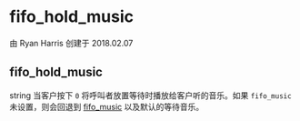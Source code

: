 # fifo_hold_music 

 由 Ryan Harris 创建于 2018.02.07

## fifo_hold_music

string 当客户按下 `0` 将呼叫者放置等待时播放给客户听的音乐。如果 `fifo_music` 未设置，则会回退到 [fifo\_music](../FreeSWITCH-Explained/Dialplan/Variables-Master-List_16352570.mdx#fifo_music) 以及默认的等待音乐。